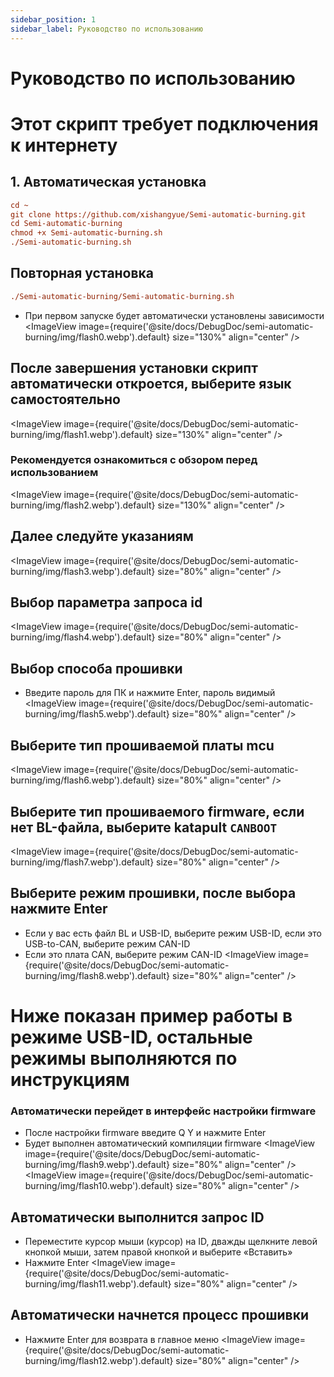 ```yaml
---
sidebar_position: 1
sidebar_label: Руководство по использованию
---
```




# Руководство по использованию
# Этот скрипт требует подключения к интернету
## 1. Автоматическая установка
```cfg
cd ~
git clone https://github.com/xishangyue/Semi-automatic-burning.git
cd Semi-automatic-burning
chmod +x Semi-automatic-burning.sh
./Semi-automatic-burning.sh
```
## Повторная установка
```cfg
./Semi-automatic-burning/Semi-automatic-burning.sh
```
* При первом запуске будет автоматически установлены зависимости
<ImageView image={require('@site/docs/DebugDoc/semi-automatic-burning/img/flash0.webp').default} size="130%" align="center" />

## После завершения установки скрипт автоматически откроется, выберите язык самостоятельно
<ImageView image={require('@site/docs/DebugDoc/semi-automatic-burning/img/flash1.webp').default} size="130%" align="center" />

### Рекомендуется ознакомиться с обзором перед использованием
<ImageView image={require('@site/docs/DebugDoc/semi-automatic-burning/img/flash2.webp').default} size="130%" align="center" />

## Далее следуйте указаниям
<ImageView image={require('@site/docs/DebugDoc/semi-automatic-burning/img/flash3.webp').default} size="80%" align="center" />

## Выбор параметра запроса id
<ImageView image={require('@site/docs/DebugDoc/semi-automatic-burning/img/flash4.webp').default} size="80%" align="center" />

## Выбор способа прошивки
* Введите пароль для ПК и нажмите Enter, пароль видимый
<ImageView image={require('@site/docs/DebugDoc/semi-automatic-burning/img/flash5.webp').default} size="80%" align="center" />

## Выберите тип прошиваемой платы mcu
<ImageView image={require('@site/docs/DebugDoc/semi-automatic-burning/img/flash6.webp').default} size="80%" align="center" />

## Выберите тип прошиваемого firmware, если нет BL-файла, выберите katapult `CANBOOT`
<ImageView image={require('@site/docs/DebugDoc/semi-automatic-burning/img/flash7.webp').default} size="80%" align="center" />

## Выберите режим прошивки, после выбора нажмите Enter
* Если у вас есть файл BL и USB-ID, выберите режим USB-ID, если это USB-to-CAN, выберите режим CAN-ID
* Если это плата CAN, выберите режим CAN-ID
<ImageView image={require('@site/docs/DebugDoc/semi-automatic-burning/img/flash8.webp').default} size="80%" align="center" />

# Ниже показан пример работы в режиме USB-ID, остальные режимы выполняются по инструкциям

### Автоматически перейдет в интерфейс настройки firmware
* После настройки firmware введите Q Y и нажмите Enter
* Будет выполнен автоматический компиляции firmware
<ImageView image={require('@site/docs/DebugDoc/semi-automatic-burning/img/flash9.webp').default} size="80%" align="center" />
<ImageView image={require('@site/docs/DebugDoc/semi-automatic-burning/img/flash10.webp').default} size="80%" align="center" />

## Автоматически выполнится запрос ID
* Переместите курсор мыши (курсор) на ID, дважды щелкните левой кнопкой мыши, затем правой кнопкой и выберите «Вставить»
* Нажмите Enter
<ImageView image={require('@site/docs/DebugDoc/semi-automatic-burning/img/flash11.webp').default} size="80%" align="center" />

## Автоматически начнется процесс прошивки
* Нажмите Enter для возврата в главное меню
<ImageView image={require('@site/docs/DebugDoc/semi-automatic-burning/img/flash12.webp').default} size="80%" align="center" />
